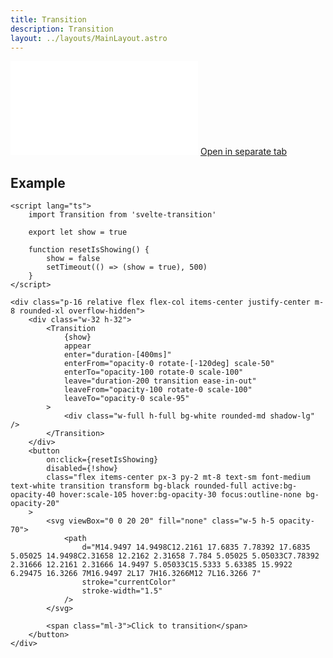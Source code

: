 ```yaml
---
title: Transition
description: Transition
layout: ../layouts/MainLayout.astro
---
```


<iframe class="w-full h-[378px] mt-8 mb-4 rounded-xl" src="/svelte-headlessui/example/transition" frameborder="0" scrolling="no"></iframe>
<a href="/svelte-headlessui/example/transition" target="_blank">
	Open in separate tab
</a>

## Example

```svelte
<script lang="ts">
	import Transition from 'svelte-transition'

	export let show = true

	function resetIsShowing() {
		show = false
		setTimeout(() => (show = true), 500)
	}
</script>

<div class="p-16 relative flex flex-col items-center justify-center m-8 rounded-xl overflow-hidden">
	<div class="w-32 h-32">
		<Transition
			{show}
			appear
			enter="duration-[400ms]"
			enterFrom="opacity-0 rotate-[-120deg] scale-50"
			enterTo="opacity-100 rotate-0 scale-100"
			leave="duration-200 transition ease-in-out"
			leaveFrom="opacity-100 rotate-0 scale-100"
			leaveTo="opacity-0 scale-95"
		>
			<div class="w-full h-full bg-white rounded-md shadow-lg" />
		</Transition>
	</div>
	<button
		on:click={resetIsShowing}
		disabled={!show}
		class="flex items-center px-3 py-2 mt-8 text-sm font-medium text-white transition transform bg-black rounded-full active:bg-opacity-40 hover:scale-105 hover:bg-opacity-30 focus:outline-none bg-opacity-20"
	>
		<svg viewBox="0 0 20 20" fill="none" class="w-5 h-5 opacity-70">
			<path
				d="M14.9497 14.9498C12.2161 17.6835 7.78392 17.6835 5.05025 14.9498C2.31658 12.2162 2.31658 7.784 5.05025 5.05033C7.78392 2.31666 12.2161 2.31666 14.9497 5.05033C15.5333 5.63385 15.9922 6.29475 16.3266 7M16.9497 2L17 7H16.3266M12 7L16.3266 7"
				stroke="currentColor"
				stroke-width="1.5"
			/>
		</svg>

		<span class="ml-3">Click to transition</span>
	</button>
</div>
```
